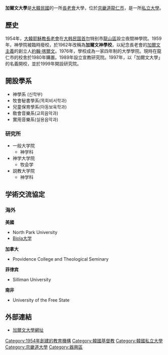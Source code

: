 {{NoteTA
|1=zh-cn:加尔文;zh-hk:加爾文;zh-tw:喀爾文;
}}

{{Korean
|hangul=칼빈대학교
|hanja=칼빈大學校
|rr=Galbin Daehakgyo
|mr=Kalbin Taehakkyo}}
'''加爾文大學'''是[[大韓民國|大韓民國]]的一所[[長老會|長老會]]大學，位於[[京畿道|京畿道]][[龍仁市|龍仁市]]，是一所[[私立大學|私立大學]]。

== 歷史 ==
1954年，[[大韓耶穌教長老會|大韓耶穌教長老會]]在[[大韩民国|大韩民国]][[首尔|首尔]]特别市[[龍山區_(首爾特別市)|龍山區]]設立夜間神學院。1959年，神學院被臨時廢校，於1962年改稱為'''加爾文神學校'''，以紀念長老會的[[加爾文主義|加爾文主義]]的創立人[[約翰·喀爾文|約翰·喀爾文]]。1976年，學校成為一家四年制的大學學院。現時在龍仁市的校舍於1980年購置。1989年設立宣教研究院。1997年，以「加爾文大學」的名義開校，並於1999年開設研究院。

== 開設學系 ==
* 神學系 (신학부)
* 牧會秘書學系(목회비서학과)
* 兒童保育學系(아동보육학과)
* 敎會音樂系(교회음악과)
* 實用音樂系(실용음악과)

=== 研究所 ===
*一般大学院
**神学科
*神学大学院
**牧会学
*説教大学院
**神学科

== 学術交流協定 ==

=== 海外 ===

'''美國'''
*North Park University
*[[Biola大学|Biola大学]]

'''加拿大'''
*Providence College and Theological Seminary

'''菲律宾'''
*Silliman University

'''南非'''
*University of the Free State





== 外部連結 ==
* [http://www.calvin.ac.kr 加爾文大學網址]{{Wayback|url=http://www.calvin.ac.kr/ |date=20200422030921 }}

{{univ-stub}}
{{DEFAULTSORT:Calvin}}
[[Category:1954年創建的教育機構|Category:1954年創建的教育機構]]
[[Category:韓國基督教|Category:韓國基督教]]
[[Category:韓國私立大學|Category:韓國私立大學]]
[[Category:京畿道大學|Category:京畿道大學]]
[[Category:器興區|Category:器興區]]